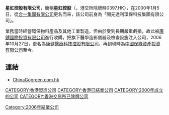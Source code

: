 '''星虹控股有限公司'''，簡稱'''星虹控股'''（'''{{lang-en|Starbow Holdings Limited}}'''，港交所除牌時0397.HK），在2000年1月5日，從[[合一集團有限公司|合一集團有限公司]]更名而來，該公司前身為「開元達利環保科技集團有限公司」。

業務當時經營環保物料產品及其他工業製造，但由於受到長期嚴重虧損，故此被[[康健國際投資有限公司|康健國際投資有限公司]]進行收購，把旗下醫學造影儀器及檢查設施注入公司，2006年10月27日，更名為[[康健醫療科技控股有限公司|康健醫療科技控股有限公司]]，再到現時為[[中國保綠資產投資有限公司|中國保綠資產投資有限公司]]至今。

==連結==
*[https://web.archive.org/web/20110704144339/http://www.chinagogreen.com.hk/ ChinaGogreen.com.hk]

[[CATEGORY:香港製造公司|CATEGORY:香港製造公司]]
[[CATEGORY:香港已結業公司|CATEGORY:香港已結業公司]]
[[CATEGORY:2000年成立的公司|CATEGORY:2000年成立的公司]]
[[Category:2006年結業公司|Category:2006年結業公司]]
[[CATEGORY:香港交易所已除牌公司|CATEGORY:香港交易所已除牌公司]]